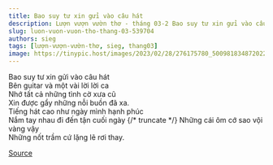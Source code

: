 ```yaml
---
title: Bao suy tư xin gửi vào câu hát
description: Lượn vượn vườn thơ - tháng 03-2 Bao suy tư xin gửi vào câu hát Bên guitar và một vài lời lời ca
slug: luon-vuon-vuon-tho-thang-03-539704
authors: sieg
tags: [lượn-vượn-vườn-thơ, sieg, thang03]
image: https://tinypic.host/images/2023/02/28/276175780_500981834872022_4528733694199840186_n.th.jpg
---
```


Bao suy tư xin gửi vào câu hát\
Bên guitar và một vài lời lời ca\
Nhớ tất cả những tình cờ xưa cũ\
Xin được gẩy những nỗi buồn đã xa.\
Tiếng hát cao như ngày mình hạnh phúc\
Nắm tay nhau đi đến tận cuối ngày
{/* truncate */}
Những cái ôm cớ sao vội vàng vậy\
Những nốt trầm cứ lặng lẽ rơi thay.

[Source](https://www.facebook.com/ape.poem/posts/pfbid02dpGVR4YB7CLkSvZLhChbNowMH16psrQquyxw4anMzKnbWcRx1AAiu3nQdLhnBemml)

